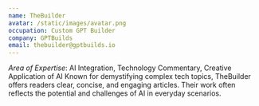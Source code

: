 ```yaml
---
name: TheBuilder
avatar: /static/images/avatar.png
occupation: Custom GPT Builder
company: GPTBuilds
email: thebuilder@gptbuilds.io
---
```

*Area of Expertise*: AI Integration, Technology Commentary, Creative Application of AI
Known for demystifying complex tech topics, TheBuilder offers readers clear, concise, and engaging articles. Their work often reflects the potential and challenges of AI in everyday scenarios.
